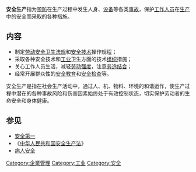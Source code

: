 {{merge to|職業安全}}
'''安全生产'''指为[[预防|预防]]在生产过程中发生人身、[[设备|设备]]等各类[[事故|事故]]，保护[[工作人员|工作人员]]在[[生产|生产]]中的安全而采取的各种措施。

== 内容 ==
*制定[[劳动安全|劳动安全]][[卫生法规|卫生法规]]和[[安全技术|安全技术]]操作规程；
*采取各种安全技术和[[工业|工业]]卫生方面的技术[[组织|组织]]措施；
*关心工作人员生活，减轻[[劳动强度|劳动强度]]，注意[[劳逸结合|劳逸结合]]；
*经常开展群众性的[[安全教育|安全教育]]和[[安全检查|安全检查]]等。
安全生产是指在社会生产活动中，通过人、机、物料、环境的和谐运作，使生产过程中潜在的各种事故风险和伤害因素始终处于有效控制状态，切实保护劳动者的生命安全和身体健康。

== 参见 ==
* [[安全第一|安全第一]]
* 《[[中华人民共和国安全生产法|中华人民共和国安全生产法]]》
* [[病人安全|病人安全]]

{{職業安全與健康}}
[[Category:企業管理|Category:企業管理]]
[[Category:工业|Category:工业]]
[[Category:安全|Category:安全]]